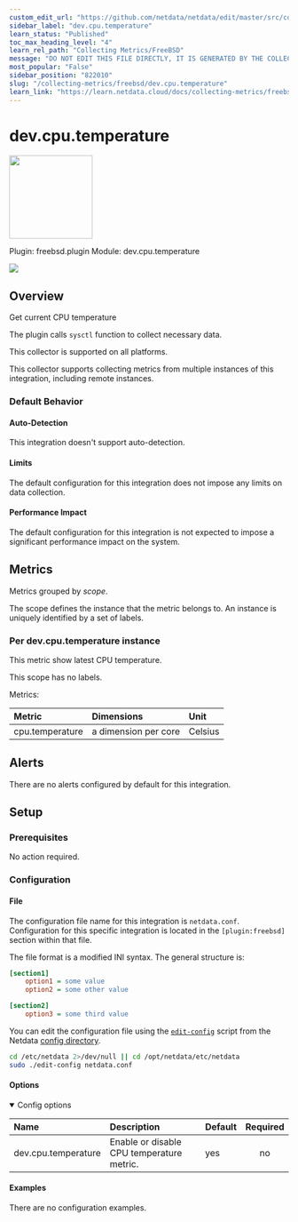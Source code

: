 ```yaml
---
custom_edit_url: "https://github.com/netdata/netdata/edit/master/src/collectors/freebsd.plugin/metadata.yaml"
sidebar_label: "dev.cpu.temperature"
learn_status: "Published"
toc_max_heading_level: "4"
learn_rel_path: "Collecting Metrics/FreeBSD"
message: "DO NOT EDIT THIS FILE DIRECTLY, IT IS GENERATED BY THE COLLECTOR'S metadata.yaml FILE"
most_popular: "False"
sidebar_position: "822010"
slug: "/collecting-metrics/freebsd/dev.cpu.temperature"
learn_link: "https://learn.netdata.cloud/docs/collecting-metrics/freebsd/dev.cpu.temperature"
---
```



# dev.cpu.temperature


<img src="https://netdata.cloud/img/freebsd.svg" width="150"/>


Plugin: freebsd.plugin
Module: dev.cpu.temperature

<img src="https://img.shields.io/badge/maintained%20by-Netdata-%2300ab44" />

## Overview

Get current CPU temperature

The plugin calls `sysctl` function to collect necessary data.

This collector is supported on all platforms.

This collector supports collecting metrics from multiple instances of this integration, including remote instances.


### Default Behavior

#### Auto-Detection

This integration doesn't support auto-detection.

#### Limits

The default configuration for this integration does not impose any limits on data collection.

#### Performance Impact

The default configuration for this integration is not expected to impose a significant performance impact on the system.


## Metrics

Metrics grouped by *scope*.

The scope defines the instance that the metric belongs to. An instance is uniquely identified by a set of labels.



### Per dev.cpu.temperature instance

This metric show latest CPU temperature.

This scope has no labels.

Metrics:

| Metric | Dimensions | Unit |
|:------|:----------|:----|
| cpu.temperature | a dimension per core | Celsius |



## Alerts

There are no alerts configured by default for this integration.


## Setup

### Prerequisites

No action required.

### Configuration

#### File

The configuration file name for this integration is `netdata.conf`.
Configuration for this specific integration is located in the `[plugin:freebsd]` section within that file.

The file format is a modified INI syntax. The general structure is:

```ini
[section1]
    option1 = some value
    option2 = some other value

[section2]
    option3 = some third value
```
You can edit the configuration file using the [`edit-config`](/docs/netdata-agent/configuration#edit-a-configuration-file-using-edit-config) script from the
Netdata [config directory](/docs/netdata-agent/configuration#the-netdata-config-directory).

```bash
cd /etc/netdata 2>/dev/null || cd /opt/netdata/etc/netdata
sudo ./edit-config netdata.conf
```
#### Options



<details open>
<summary>Config options</summary>

| Name | Description | Default | Required |
|:----|:-----------|:-------|:--------:|
| dev.cpu.temperature | Enable or disable CPU temperature metric. | yes | no |

</details>

#### Examples
There are no configuration examples.


